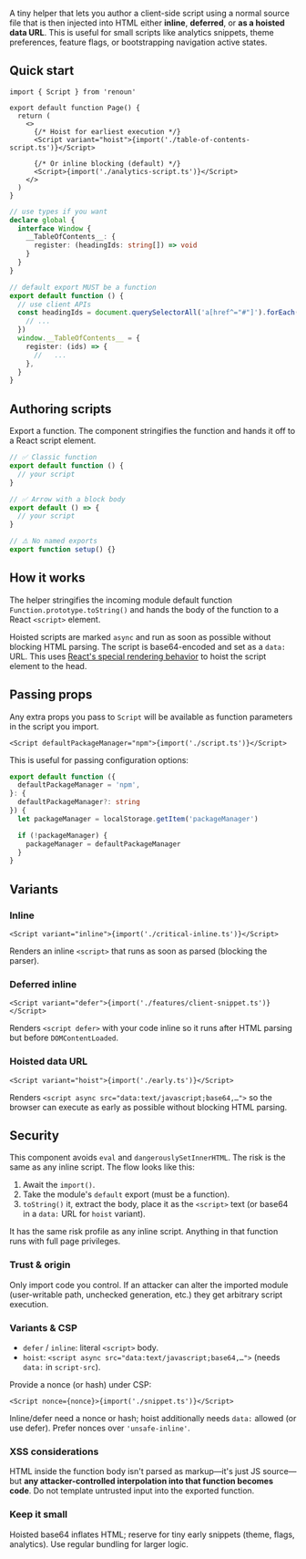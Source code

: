 A tiny helper that lets you author a client-side script using a normal source file that is then injected into HTML either **inline**, **deferred**, or **as a hoisted data URL**. This is useful for small scripts like analytics snippets, theme preferences, feature flags, or bootstrapping navigation active states.

## Quick start

```tsx path="app/page.tsx"
import { Script } from 'renoun'

export default function Page() {
  return (
    <>
      {/* Hoist for earliest execution */}
      <Script variant="hoist">{import('./table-of-contents-script.ts')}</Script>

      {/* Or inline blocking (default) */}
      <Script>{import('./analytics-script.ts')}</Script>
    </>
  )
}
```

```ts path="table-of-contents-script.ts"
// use types if you want
declare global {
  interface Window {
    __TableOfContents__: {
      register: (headingIds: string[]) => void
    }
  }
}

// default export MUST be a function
export default function () {
  // use client APIs
  const headingIds = document.querySelectorAll('a[href^="#"]').forEach((a) => {
    // ...
  })
  window.__TableOfContents__ = {
    register: (ids) => {
      //   ...
    },
  }
}
```

## Authoring scripts

Export a function. The component stringifies the function and hands it off to a React script element.

```ts
// ✅ Classic function
export default function () {
  // your script
}

// ✅ Arrow with a block body
export default () => {
  // your script
}

// ⚠️ No named exports
export function setup() {}
```

## How it works

The helper stringifies the incoming module default function `Function.prototype.toString()` and hands the body of the function to a React `<script>` element.

Hoisted scripts are marked `async` and run as soon as possible without blocking HTML parsing. The script is base64-encoded and set as a `data:` URL. This uses [React's special rendering behavior](https://react.dev/reference/react-dom/components/script#special-rendering-behavior) to hoist the script element to the head.

## Passing props

Any extra props you pass to `Script` will be available as function parameters in the script you import.

```tsx allowErrors showErrors={false}
<Script defaultPackageManager="npm">{import('./script.ts')}</Script>
```

This is useful for passing configuration options:

```ts
export default function ({
  defaultPackageManager = 'npm',
}: {
  defaultPackageManager?: string
}) {
  let packageManager = localStorage.getItem('packageManager')

  if (!packageManager) {
    packageManager = defaultPackageManager
  }
}
```

## Variants

### Inline

```tsx allowErrors showErrors={false}
<Script variant="inline">{import('./critical-inline.ts')}</Script>
```

Renders an inline `<script>` that runs as soon as parsed (blocking the parser).

### Deferred inline

```tsx allowErrors showErrors={false}
<Script variant="defer">{import('./features/client-snippet.ts')}</Script>
```

Renders `<script defer>` with your code inline so it runs after HTML parsing but before `DOMContentLoaded`.

### Hoisted data URL

```tsx allowErrors showErrors={false}
<Script variant="hoist">{import('./early.ts')}</Script>
```

Renders `<script async src="data:text/javascript;base64,…">` so the browser can execute as early as possible without blocking HTML parsing.

## Security

This component avoids `eval` and `dangerouslySetInnerHTML`. The risk is the same as any inline script. The flow looks like this:

1. Await the `import()`.
2. Take the module's `default` export (must be a function).
3. `toString()` it, extract the body, place it as the `<script>` text (or base64 in a `data:` URL for `hoist` variant).

<Note>

It has the same risk profile as any inline script. Anything in that function runs with full page privileges.

</Note>

### Trust & origin

Only import code you control. If an attacker can alter the imported module (user-writable path, unchecked generation, etc.) they get arbitrary script execution.

### Variants & CSP

- `defer` / `inline`: literal `<script>` body.
- `hoist`: `<script async src="data:text/javascript;base64,…">` (needs `data:` in `script-src`).

Provide a nonce (or hash) under CSP:

```tsx allowErrors showErrors={false}
<Script nonce={nonce}>{import('./snippet.ts')}</Script>
```

Inline/defer need a nonce or hash; hoist additionally needs `data:` allowed (or use defer). Prefer nonces over `'unsafe-inline'`.

### XSS considerations

HTML inside the function body isn't parsed as markup—it's just JS source—but **any attacker-controlled interpolation into that function becomes code**. Do not template untrusted input into the exported function.

### Keep it small

Hoisted base64 inflates HTML; reserve for tiny early snippets (theme, flags, analytics). Use regular bundling for larger logic.
